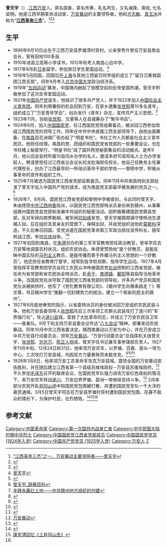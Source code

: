 {{noteTA
|1=zh-hans:余干; zh-hant:餘干
}}
{{Infobox_officeholder
| name = 曾天宇
| image name = Zengtianyu.png
| width = 170px
| Sex = 男
| party = {{Cpc|22px}}
| Native place = [[江西省|江西省]][[万安县|万安县]]
| date of birth = 1896年9月10日
| place of birth = {{QING}}[[江西省|江西省]][[万安县|万安县]]
| date of death =  {{death date and age|1928|3|5|1896|9|10}}
| place of death = {{ROC-1912}}[[江西省|江西省]][[万安县|万安县]]
| relatives = 曾王鼎（儿子）
}}
'''曾天宇'''（{{bd|1896年|9月10日|1928年|3月5日|catIdx=Z}}）,[[江西|江西]][[万安|万安]]人。原名国香，辈名传黄，乳名丙生，又名澜挽、南宛, 化名梁明。他是江西早期革命活动家，[[万安暴动|万安暴动]]的主要领导者。他和[[方志敏|方志敏]]、[[袁玉冰|袁玉冰]]并称为“'''[[江西革命三杰|江西革命三杰]]'''”。<ref>[http://www.jian.gov.cn/main/viewpeaple.asp?ch_id=775 “江西革命三杰”之一、万安暴动主要领导者——曾天宇]{{Dead link|date=2018年6月 |bot=InternetArchiveBot |fix-attempted=no }}</ref><ref>{{Cite web |url=http://www.warw.cn/typenews.asp?id=82 |title=江西“三杰”曾天宇 |access-date=2009-07-26 |archive-url=https://web.archive.org/web/20070517183532/http://www.warw.cn/typenews.asp?id=82 |archive-date=2007-05-17 |dead-url=yes }}</ref><ref>{{Cite web |url=http://data.jxwmw.cn/index.php?doc-view-32043 |title=曾天宇：江西万安暴动主要领导者(民国) |accessdate=2009-07-26 |archive-date=2013-01-29 |archive-url=https://web.archive.org/web/20130129221947/http://data.jxwmw.cn/index.php?doc-view-32043 |dead-url=yes }}</ref>

==生平==
*1896年9月10日出生于江西万安县罗塘湾村背村。父亲曾秀升曾任万安县商会会长，家有田地100多亩.
*1910年进县立高等小学读书，1912年秋考入南昌心远中学。
*1917年8月赴[[日本|日本]]留学，参加旅日学生爱国运动。<ref>[http://bjds.bjdj.gov.cn/ShowArticle.asp?ArticleID=12997 曾天宇]{{dead link|date=2018年3月 |bot=InternetArchiveBot |fix-attempted=yes }}</ref>
*1918年5月回国，回国后在[[上海|上海]]与其他江西留日同学组织成立了“留日沉重救国团江西支部”。同年9月考入[[北京中国大学|北京中国大学]]政治经济系。
*1919年“[[五四运动|五四运动]]”暴发，中国境内掀起了规模空前的反帝爱国热潮，曾天宇积极参加了这次反帝爱国运动。
*1921年[[中国共产党|中国共产党]]诞生，他结识了很多共产党人，并于1922年加入[[中国社会主义青年团|中国社会主义青年团]]。同年利用署假的机会回到万安，在家乡邀集[[张世熙|张世熙]]等10多名青年，组织成立了“万安青年学会”，创办发行《青年》杂志，宣传共产主义思想。<ref>{{Cite web |url=http://www.warw.cn/zf11_news.asp?id=25 |title=纪念万安暴动胜利80周年 |access-date=2009-07-26 |archive-url=https://web.archive.org/web/20120121180116/http://www.warw.cn/zf11_news.asp?id=25 |archive-date=2012-01-21 |dead-url=yes }}</ref>
*1923年11月，协助[[张世熙|张世熙]]、文章等人在县城筹办了“聚华书店”。
*1924年6月，加入[[中国国民党|中国国民党]]，任江西国民党改组筹备员，被派回江西参加改组江西国民党的领导工作。同年在中共中央直属江西支部领导下，由他出面筹备，在[[南昌|南昌]]百花洲锡厂街办起了“明星书社”。书社工作人员都是社会主义青年团员，他担任经理。南昌的党、团组织和国民党省党部的一些重要会议，也在书社楼上秘密举行，“明星书社”成了国共两党秘密集会的活动据点。是年9月，他以旧吉安府所属10县同乡办学的名义，邀请本府10县知名人士为办学发起人，聘请曾担任过江西省议会议长的龙钦海担任校长，他自己任教务主任兼代理校长，创办了江西最早的一所培训革命干部的学校——黎明中学，积极从事革命的宣传和组织工作。
*1925年7月被选为国民党江西省党部监察委员。同年11月中共南昌特别支部批准了曾天宇加入中国共产党的请求，成为南昌党支部最早被发展的党员之一。<ref>[http://www.cd2.cn/Character/2008-08-23/46664.htm 曾天宇_辞典百科]{{dead link|date=2018年3月 |bot=InternetArchiveBot |fix-attempted=yes }}</ref>
*1926年7、8月间，国民党江西省党部和黎明中学被查封。与此同时曾天宇、朱由铿受[[中共江西地委|中共江西地委]]指派，以国民党江西党部特派员身份来到赣州，从事筹组赣州国民党县党部和发展中共组织的秘密活动。因积极筹建国民党赣县党部，反对军阀向商界勒捐，被军阀[[邓如琢|邓如琢]]发觉，曾天宇被赣南镇守使杨池生逮捕入狱。后在组织及其亲友的营救下，保释出狱，并由党组织送他赴[[莫斯科|莫斯科]]深造。不久后奉召回国，受党派遣在国民党革命第三军政治部任宣传科长，随军转战江西，参加[[北伐|北伐]]战争。<ref>[http://www.ganzhou.gov.cn/rdzt/gnds/hsgj/200810/t20081019_15531.htm 丰碑永矗红土地——中共赣州地方组织的创建]{{dead link|date=2018年3月 |bot=InternetArchiveBot |fix-attempted=yes }}</ref><ref name="#1">{{Cite web |url=http://www.jxnews.com.cn/oldnews/n12020/ca807233.htm |title=永恒的怀念:万安暴动的主要领导者 曾天宇 |access-date=2009-07-26 |archive-date=2019-08-20 |archive-url=https://web.archive.org/web/20190820035844/http://www.jxnews.com.cn/oldnews/n12020/ca807233.htm |dead-url=yes }}</ref>
*1927年初回到南昌，在[[朱德|朱德]]创办的第三军军官教育团任政治教官，曾率学员去万安等地调查农村状况，组织农民协会。朱德曾赞扬他“是个好教员，是能反映中国实际的[[马列主义|马列主义]]教员，是能传播而善于传播马列主义思想的一个好教员”。他还担任省教育厅督学，经常到各学校视察，指导学生运动。1927年4月曾指挥军官教育团学员会同工农民众冲垮被国民党[[右派|右派]]控制的江西省党部，被任命为省党部和省农民协会特派员，赴[[余干|余干]]、[[景德镇|景德镇]]、[[鄱阳|鄱阳]]等县指导当地革命斗争。当国民党右派夺取了国民党江西省党部的领导权，许多共产党员和国民党左派被排挤时，他写了《党化教育有限公司》、《赣州学生向哪条路走？》等文章，号召赣州学生“推翻一切封建势力的统治，建立一个崭新的民主的赣州”。
*1927年6月底他奉党的指示，以省委特派员的身份被派回万安组织农民武装斗争。他和万安县委领导人[[张世熙|张世熙]]先后三次率领工农群众武装攻打了遂川的“军界偕行社”，攻占[[遂川县|遂川县]]城，营救了大批革命同志，并成立了万安农民自卫军——奋勇队。9月下旬主持万安县委会议传达“[[八七会议|八七会议]]”精神，部署发动农民暴动。同年10月中共江西省委决定，赣西南暴动以万安为中心，并在万安成立中共万安县行动委员会，领导[[万安暴动|万安暴动]]。“万安行动委员会”总指挥机关由曾天宇、[[张世熙|张世熙]]、[[刘光万|刘光万]]、[[陈正人|陈正人]]组成，曾天宇任书记兼军事参谋部负责人。1927年11月中旬、12月24日和31日，他率领万安农军，以罗塘、百嘉、窑头一带为中心，三次攻打万安县城，均因双方力量悬殊而未能攻克。<ref>{{Cite web |url=http://data.jxwmw.cn/index.php?doc-view-32043 |title=曾天宇：江西万安暴动主要领导者(民国) |access-date=2009-07-26 |archive-url=https://web.archive.org/web/20130129221947/http://data.jxwmw.cn/index.php?doc-view-32043 |archive-date=2013-01-29 |dead-url=yes }}</ref><ref>{{Cite web |url=http://news.xinhuanet.com/newscenter/2006-07/04/content_4792254.htm |title=永远的丰碑·红色记忆——万安暴动 曾天宇牺牲 |access-date=2009-07-26 |archive-date=2013-03-07 |archive-url=https://web.archive.org/web/20130307211951/http://news.xinhuanet.com/newscenter/2006-07/04/content_4792254.htm |dead-url=no }}</ref><ref>{{Cite web |url=http://cpc.people.com.cn/GB/68742/97910/97911/7138026.html |title=江西苏维埃革命的信号——纪念万安暴动80周年 |access-date=2009-07-26 |archive-date=2016-03-04 |archive-url=https://web.archive.org/web/20160304051043/http://cpc.people.com.cn/GB/68742/97910/97911/7138026.html |dead-url=no }}</ref>
*1928年1月8日，他率领万安工农革命军攻克万安县城，震惊全国的万安暴动宣告胜利，并在随后建立江西省第一个县级苏维埃政权--万安县苏维埃政府。<ref>[http://www.hutang.gov.cn/wsdx/dshm/20060923/093502.shtml 万安暴动]{{dead link|date=2018年3月 |bot=InternetArchiveBot |fix-attempted=yes }}</ref> 不久参加[[毛泽东|毛泽东]]召开的联席会议，在国民党军队强力进攻万安红色政权的情况下，率万安农军转战[[遂川|遂川]]、万安边界罗塘、碧洲一带继续坚持斗争。<ref>{{Cite web |url=http://news.cctv.com/xwlb/20060704/105783.shtml |title=【红色记忆】在秋收起义中创建红色政权——万安暴动 |access-date=2009-07-26 |archive-date=2019-08-19 |archive-url=https://web.archive.org/web/20190819173150/http://news.cctv.com/xwlb/20060704/105783.shtml |dead-url=no }}</ref> 2月率部分农民开赴[[井冈山|井冈山]]途中陷国民党包围被打散，并遭到国民党军队一千大洋的悬赏通缉。3月5日曾天宇同志在万安县罗塘村背村遭到国民党包围，在寡不敌众的情形下，为保护村民，壮烈牺牲。<ref>{{Cite web |url=http://blog.chinacourt.org/wp-profile1.php?p=87932&author=12910 |title=缅怀革命先烈曾天宇 |access-date=2009-07-26 |archive-date=2016-03-04 |archive-url=https://web.archive.org/web/20160304100249/http://blog.chinacourt.org/wp-profile1.php?p=87932&author=12910 |dead-url=no }}</ref><ref>[http://www.jgsgmbwg.com/lqsy/shownews.asp?id=604 康克清回忆《上井冈山去》]{{dead link|date=2018年3月 |bot=InternetArchiveBot |fix-attempted=yes }}</ref><ref name="#1"/>

==参考文献==

{{Reflist|2}}
{{DEFAULTSORT:Z}}
[[Category:中国革命家|Category:中国革命家]]
[[Category:第一次国共内战身亡者|Category:第一次国共内战身亡者]]
[[Category:中华民国大陆时期中共烈士|Category:中华民国大陆时期中共烈士]]
[[Category:中国国民党江西省党部成员|Category:中国国民党江西省党部成员]]
[[Category:中国国民党党员_(1924年入党)|Category:中国国民党党员 (1924年入党)]]
[[Category:中国共产党党员_(1925年入党)|Category:中国共产党党员 (1925年入党)]]
[[Category:万安人|Category:万安人]]
[[Category:曾姓|Z]]